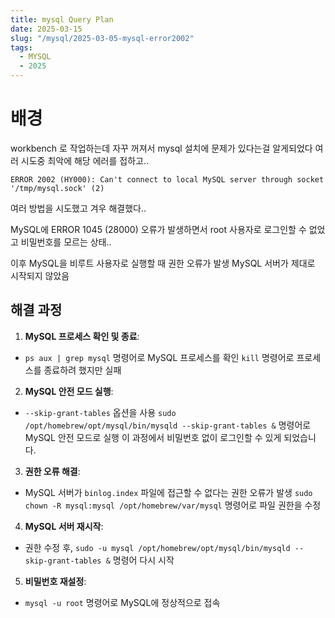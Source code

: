 ```yaml
---
title: mysql Query Plan
date: 2025-03-15
slug: "/mysql/2025-03-05-mysql-error2002"
tags:
  - MYSQL
  - 2025
---
```


# 배경
workbench 로 작업하는데 자꾸 꺼져서 mysql 설치에 문제가 있다는걸 알게되었다
여러 시도중 최악에 해당 에러를 접하고..
```
ERROR 2002 (HY000): Can't connect to local MySQL server through socket '/tmp/mysql.sock' (2)
```
여러 방법을 시도했고 겨우 해결했다..

MySQL에 ERROR 1045 (28000) 오류가 발생하면서 root 사용자로 로그인할 수 없었고
비밀번호를 모르는 상태..

이후 MySQL을 비루트 사용자로 실행할 때 권한 오류가 발생
MySQL 서버가 제대로 시작되지 않았음

## 해결 과정

1. **MySQL 프로세스 확인 및 종료**:
- `ps aux | grep mysql` 명령어로 MySQL 프로세스를 확인
`kill` 명령어로 프로세스를 종료하려 했지만 실패

2. **MySQL 안전 모드 실행**:
- `--skip-grant-tables` 옵션을 사용
`sudo /opt/homebrew/opt/mysql/bin/mysqld --skip-grant-tables &` 명령어로 MySQL 안전 모드로 실행
이 과정에서 비밀번호 없이 로그인할 수 있게 되었습니다.

3. **권한 오류 해결**:
- MySQL 서버가 `binlog.index` 파일에 접근할 수 없다는 권한 오류가 발생
`sudo chown -R mysql:mysql /opt/homebrew/var/mysql`  명령어로 파일 권한을 수정

4. **MySQL 서버 재시작**:
- 권한 수정 후, `sudo -u mysql /opt/homebrew/opt/mysql/bin/mysqld --skip-grant-tables &` 명령어 다시 시작

5. **비밀번호 재설정**:
- `mysql -u root` 명령어로 MySQL에 정상적으로 접속

